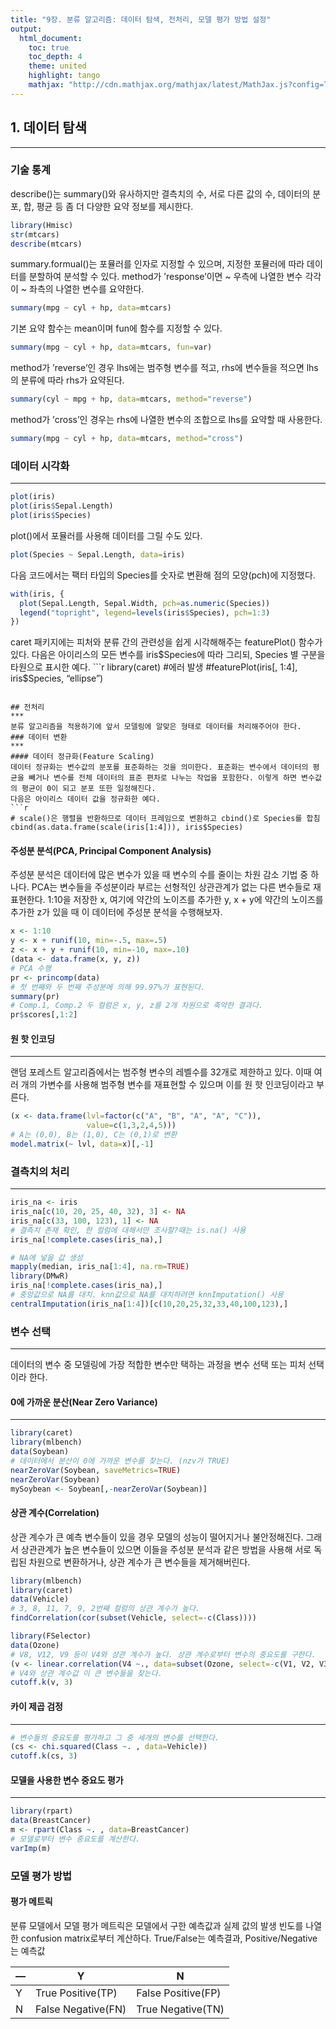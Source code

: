 ```yaml
---
title: "9장. 분류 알고리즘: 데이터 탐색, 전처리, 모델 평가 방법 설정"
output:
  html_document:
    toc: true
    toc_depth: 4
    theme: united
    highlight: tango  
    mathjax: "http://cdn.mathjax.org/mathjax/latest/MathJax.js?config=TeX-AMS-MML_HTMLorMML"
---
```


## 1. 데이터 탐색
***
### 기술 통계
describe()는 summary()와 유사하지만 결측치의 수, 서로 다른 값의 수, 데이터의 분포, 합, 평균 등 좀 더 다양한 요약 정보를 제시한다.
```r
library(Hmisc)
str(mtcars)
describe(mtcars)
```
summary.formual()는 포뮬러를 인자로 지정할 수 있으며, 지정한 포뮬러에 따라 데이터를 분할하여 분석할 수 있다. method가 'response'이면 ~ 우측에 나열한 변수 각각이 ~ 좌측의 나열한 변수를 요약한다. 
```r
summary(mpg ~ cyl + hp, data=mtcars)
```
기본 요약 함수는 mean이며 fun에 함수를 지정할 수 있다.
```r
summary(mpg ~ cyl + hp, data=mtcars, fun=var)
```
method가 'reverse'인 경우 lhs에는 범주형 변수를 적고, rhs에 변수들을 적으면 lhs의 분류에 따라 rhs가 요약된다.
```r
summary(cyl ~ mpg + hp, data=mtcars, method="reverse")
```
method가 'cross'인 경우는 rhs에 나열한 변수의 조합으로 lhs를 요약할 때 사용한다.
```r
summary(mpg ~ cyl + hp, data=mtcars, method="cross")
```

### 데이터 시각화
***
```r
plot(iris)
plot(iris$Sepal.Length)
plot(iris$Species)
```
plot()에서 포뮬러를 사용해 데이터를 그릴 수도 있다.
```r
plot(Species ~ Sepal.Length, data=iris)
```
다음 코드에서는 팩터 타입의 Species를 숫자로 변환해 점의 모양(pch)에 지정했다.
```r
with(iris, {
  plot(Sepal.Length, Sepal.Width, pch=as.numeric(Species))
  legend("topright", legend=levels(iris$Species), pch=1:3)
})
```
caret 패키지에는 피처와 분류 간의 관련성을 쉽게 시각해해주는 featurePlot() 함수가 있다. 다음은 아이리스의 모든 변수를 iris$Species에 따라 그리되, Species 별 구분을 타원으로 표시한 예다.
```r
library(caret)
#에러 발생
#featurePlot(iris[, 1:4], iris$Species, "ellipse")
```

## 전처리
***
분류 알고리즘을 적용하기에 앞서 모델링에 알맞은 형태로 데이터를 처리해주어야 한다.
### 데이터 변환
***
#### 데이터 정규화(Feature Scaling)
데이터 정규화는 변수값의 분포를 표준화하는 것을 의미한다. 표준화는 변수에서 데이터의 평균을 빼거나 변수를 전체 데이터의 표준 편차로 나누는 작업을 포함한다. 이렇게 하면 변수값의 평균이 0이 되고 분포 또한 일정해진다.
다음은 아이리스 데이터 값을 정규화한 예다. 
```r
# scale()은 행렬을 반환하므로 데이터 프레임으로 변환하고 cbind()로 Species를 합침
cbind(as.data.frame(scale(iris[1:4])), iris$Species)
```
#### 주성분 분석(PCA, Principal Component Analysis)
주성분 분석은 데이터에 많은 변수가 있을 때 변수의 수를 줄이는 차원 감소 기법 중 하나다. PCA는 변수들을 주성분이라 부르는 선형적인 상관관계가 없는 다른 변수들로 재표현한다.
1:10을 저장한 x, 여기에 약간의 노이즈를 추가한 y, x + y에 약간의 노이즈를 추가한 z가 있을 때 이 데이터에 주성분 분석을 수행해보자.
```r
x <- 1:10
y <- x + runif(10, min=-.5, max=.5)
z <- x + y + runif(10, min=-10, max=.10)
(data <- data.frame(x, y, z))
# PCA 수행
pr <- princomp(data)
# 첫 번째와 두 번째 주성분에 의해 99.97%가 표현된다.
summary(pr)
# Comp.1, Comp.2 두 컬럼은 x, y, z를 2개 차원으로 축약한 결과다.
pr$scores[,1:2]
```
#### 원 핫 인코딩
***
랜덤 포레스트 알고리즘에서는 범주형 변수의 레벨수를 32개로 제한하고 있다. 이때 여러 개의 가변수를 사용해 범주형 변수를 재표현할 수 있으며 이를 원 핫 인코딩이라고 부른다.
```r
(x <- data.frame(lvl=factor(c("A", "B", "A", "A", "C")),
                 value=c(1,3,2,4,5)))
# A는 (0,0), B는 (1,0), C는 (0,1)로 변환
model.matrix(~ lvl, data=x)[,-1]
```

### 결측치의 처리
***
```r
iris_na <- iris
iris_na[c(10, 20, 25, 40, 32), 3] <- NA
iris_na[c(33, 100, 123), 1] <- NA
# 결측치 존재 확인, 한 컬럼에 대해서만 조사할?때는 is.na() 사용
iris_na[!complete.cases(iris_na),]
```

```r
# NA에 넣을 값 생성
mapply(median, iris_na[1:4], na.rm=TRUE)
library(DMwR)
iris_na[!complete.cases(iris_na),]
# 중앙값으로 NA를 대치. knn값으로 NA를 대치하려면 knnImputation() 사용
centralImputation(iris_na[1:4])[c(10,20,25,32,33,40,100,123),]
```

### 변수 선택
***
데이터의 변수 중 모델링에 가장 적합한 변수만 택하는 과정을 변수 선택 또는 피처 선택이라 한다.

#### 0에 가까운 분산(Near Zero Variance)
***
```r
library(caret)
library(mlbench)
data(Soybean)
# 데이터에서 분산이 0에 가까운 변수를 찾는다. (nzv가 TRUE)
nearZeroVar(Soybean, saveMetrics=TRUE)
nearZeroVar(Soybean)
mySoybean <- Soybean[,-nearZeroVar(Soybean)]
```

#### 상관 계수(Correlation)
상관 계수가 큰 예측 변수들이 있을 경우 모델의 성능이 떨어지거나 불안정해진다. 그래서 상관관계가 높은 변수들이 있으면 이들을 주성분 분석과 같은 방법을 사용해 서로 독립된 차원으로 변환하거나, 상관 계수가 큰 변수들을 제거해버린다.
```r
library(mlbench)
library(caret)
data(Vehicle)
# 3, 8, 11, 7, 9, 2번째 컬럼의 상관 계수가 높다.
findCorrelation(cor(subset(Vehicle, select=-c(Class))))

library(FSelector)
data(Ozone)
# V8, V12, V9 등이 V4와 상관 계수가 높다. 상관 계수로부터 변수의 중요도를 구한다.
(v <- linear.correlation(V4 ~., data=subset(Ozone, select=-c(V1, V2, V3))))
# V4와 상관 계수값 이 큰 변수들을 찾는다.
cutoff.k(v, 3)

```

#### 카이 제곱 검정
***
```r
# 변수들의 중요도를 평가하고 그 중 세개의 변수를 선택한다.
(cs <- chi.squared(Class ~. , data=Vehicle))
cutoff.k(cs, 3)
```

#### 모델을 사용한 변수 중요도 평가
***
```r
library(rpart)
data(BreastCancer)
m <- rpart(Class ~. , data=BreastCancer)
# 모델로부터 변수 중요도를 계산한다.
varImp(m)
```

### 모델 평가 방법
#### 평가 메트릭
분류 모델에서 모델 평가 메트릭은 모델에서 구한 예측값과 실제 값의 발생 빈도를 나열한 confusion matrix로부터 계산하다. True/False는 예측결과, Positive/Negative는 예측값

--- | Y  | N |
--- | --- | --- |
Y  | True Positive(TP)  |  False Positive(FP) |
N | False Negative(FN)  |  True Negative(TN) |















